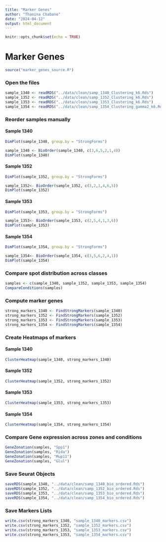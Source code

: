 ```yaml
---
title: "Marker Genes"
author: "Thanina Chabane"
date: "2024-04-12"
output: html_document
---
```


```r
knitr::opts_chunk$set(echo = TRUE)
```

# Marker Genes

```r
source("marker_genes_source.R")
```

### Open the files

```r
sample_1340 <- readRDS("../data/clean/samp_1340_Clustering_k6.Rds")
sample_1352 <- readRDS("../data/clean/samp_1352_Clustering_k6.Rds")
sample_1353 <- readRDS("../data/clean/samp_1353_Clustering_k6.Rds")
sample_1354 <- readRDS("../data/clean/samp_1354_Clustering_gamma2_k6.Rds")

```

### Reorder samples manually

#### Sample 1340

```r
DimPlot(sample_1340, group.by = "StrongForms")
```

```r
sample_1340 <- BioOrder(sample_1340, c(3,6,5,2,1,4))
DimPlot(sample_1340)
```

#### Sample 1352

```r
DimPlot(sample_1352, group.by = "StrongForms")
```

```r
sample_1352<- BioOrder(sample_1352, c(3,2,1,4,6,5))
DimPlot(sample_1352)
```

#### Sample 1353

```r
DimPlot(sample_1353, group.by = "StrongForms")
```

```r
sample_1353<- BioOrder(sample_1353, c(2,5,4,1,3,6))
DimPlot(sample_1353)
```

#### Sample 1354

```r
DimPlot(sample_1354, group.by = "StrongForms")
```

```r
sample_1354<- BioOrder(sample_1354, c(3,5,6,2,4,1))
DimPlot(sample_1354)
```

### Compare spot distribution across classes

```r
samples <- c(sample_1340, sample_1352, sample_1353, sample_1354)
CompareConditions(samples)
```

### Compute marker genes

```r
strong_markers_1340 <- FindStrongMarkers(sample_1340)
strong_markers_1352 <- FindStrongMarkers(sample_1352)
strong_markers_1353 <- FindStrongMarkers(sample_1353)
strong_markers_1354 <- FindStrongMarkers(sample_1354)
```

### Create Heatmaps of markers

#### Sample 1340

```r
ClusterHeatmap(sample_1340, strong_markers_1340)
```

#### Sample 1352

```r
ClusterHeatmap(sample_1352, strong_markers_1352)
```

#### Sample 1353

```r
ClusterHeatmap(sample_1353, strong_markers_1353)
```

#### Sample 1354

```r
ClusterHeatmap(sample_1354, strong_markers_1354)
```

### Compare Gene expression across zones and conditions

```r

GeneZonation(samples, "Spp1")
GeneZonation(samples, "Rida")
GeneZonation(samples, "Mup11")
GeneZonation(samples, "Glul")

```

### Save Seurat Objects

```r

saveRDS(sample_1340, "../data/clean/samp_1340_bio_ordered.Rds")
saveRDS(sample_1352, "../data/clean/samp_1352_bio_ordered.Rds")
saveRDS(sample_1353, "../data/clean/samp_1353_bio_ordered.Rds")
saveRDS(sample_1354, "../data/clean/samp_1354_bio_ordered.Rds")

```



### Save Markers Lists

```r

write.csv(strong_markers_1340, "sample_1340_markers.csv")
write.csv(strong_markers_1352, "sample_1352_markers.csv")
write.csv(strong_markers_1353, "sample_1353_markers.csv")
write.csv(strong_markers_1353, "sample_1354_markers.csv")

```